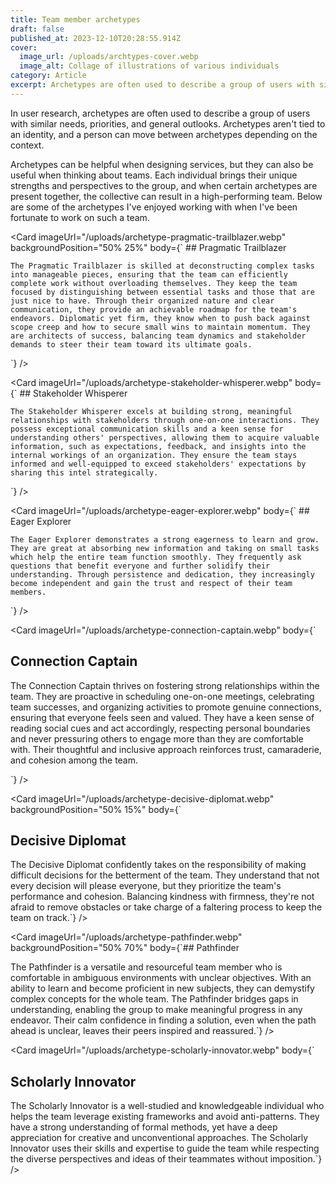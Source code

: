 ```yaml
---
title: Team member archetypes
draft: false
published_at: 2023-12-10T20:28:55.914Z
cover:
  image_url: /uploads/archtypes-cover.webp
  image_alt: Collage of illustrations of various individuals
category: Article
excerpt: Archetypes are often used to describe a group of users with similar needs, priorities, and general outlooks. Archetypes can be a helpful user research tool, but they can also be useful when thinking about teams. Here are some of the archetypes I've observed on high-performing teams.
---
```


In user research, archetypes are often used to describe a group of users with similar needs, priorities, and general outlooks. Archetypes aren't tied to an identity, and a person can move between archetypes depending on the context.

Archetypes can be helpful when designing services, but they can also be useful when thinking about teams. Each individual brings their unique strengths and perspectives to the group, and when certain archetypes are present together, the collective can result in a high-performing team. Below are some of the archetypes I've enjoyed working with when I've been fortunate to work on such a team.

<Card
  imageUrl="/uploads/archetype-pragmatic-trailblazer.webp"
  backgroundPosition="50% 25%"
  body={`
    ## Pragmatic Trailblazer

    The Pragmatic Trailblazer is skilled at deconstructing complex tasks into manageable pieces, ensuring that the team can efficiently complete work without overloading themselves. They keep the team focused by distinguishing between essential tasks and those that are just nice to have. Through their organized nature and clear communication, they provide an achievable roadmap for the team's endeavors. Diplomatic yet firm, they know when to push back against scope creep and how to secure small wins to maintain momentum. They are architects of success, balancing team dynamics and stakeholder demands to steer their team toward its ultimate goals.

`}
/>

<Card
  imageUrl="/uploads/archetype-stakeholder-whisperer.webp"
  body={`
    ## Stakeholder Whisperer

    The Stakeholder Whisperer excels at building strong, meaningful relationships with stakeholders through one-on-one interactions. They possess exceptional communication skills and a keen sense for understanding others' perspectives, allowing them to acquire valuable information, such as expectations, feedback, and insights into the internal workings of an organization. They ensure the team stays informed and well-equipped to exceed stakeholders' expectations by sharing this intel strategically.

`}
/>

<Card
  imageUrl="/uploads/archetype-eager-explorer.webp"
  body={`
    ## Eager Explorer

    The Eager Explorer demonstrates a strong eagerness to learn and grow. They are great at absorbing new information and taking on small tasks which help the entire team function smoothly. They frequently ask questions that benefit everyone and further solidify their understanding. Through persistence and dedication, they increasingly become independent and gain the trust and respect of their team members.

`}
/>

<Card
  imageUrl="/uploads/archetype-connection-captain.webp"
  body={`
  ## Connection Captain

The Connection Captain thrives on fostering strong relationships within the team. They are proactive in scheduling one-on-one meetings, celebrating team successes, and organizing activities to promote genuine connections, ensuring that everyone feels seen and valued. They have a keen sense of reading social cues and act accordingly, respecting personal boundaries and never pressuring others to engage more than they are comfortable with. Their thoughtful and inclusive approach reinforces trust, camaraderie, and cohesion among the team.

`}
/>

<Card imageUrl="/uploads/archetype-decisive-diplomat.webp" backgroundPosition="50% 15%" body={`
## Decisive Diplomat

The Decisive Diplomat confidently takes on the responsibility of making difficult decisions for the betterment of the team. They understand that not every decision will please everyone, but they prioritize the team's performance and cohesion. Balancing kindness with firmness, they're not afraid to remove obstacles or take charge of a faltering process to keep the team on track.`} />

<Card imageUrl="/uploads/archetype-pathfinder.webp" backgroundPosition="50% 70%" body={`## Pathfinder

The Pathfinder is a versatile and resourceful team member who is comfortable in ambiguous environments with unclear objectives. With an ability to learn and become proficient in new subjects, they can demystify complex concepts for the whole team. The Pathfinder bridges gaps in understanding, enabling the group to make meaningful progress in any endeavor. Their calm confidence in finding a solution, even when the path ahead is unclear, leaves their peers inspired and reassured.`} />

<Card imageUrl="/uploads/archetype-scholarly-innovator.webp" body={`
## Scholarly Innovator

The Scholarly Innovator is a well-studied and knowledgeable individual who helps the team leverage existing frameworks and avoid anti-patterns. They have a strong understanding of formal methods, yet have a deep appreciation for creative and unconventional approaches. The Scholarly Innovator uses their skills and expertise to guide the team while respecting the diverse perspectives and ideas of their teammates without imposition.`} />
